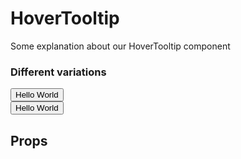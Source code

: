 


<Meta title="HoverTooltip" component={HoverTooltip} />

# HoverTooltip

Some explanation about our HoverTooltip component

### Different variations

<Canvas isColumn>
	<Story name="Default">
		<div>
			<div style={{width: '200px'}}>
				<HoverTooltip value="This value will be rendererd inside the tooltip component on hover"><button>Hello World</button></HoverTooltip>
			</div>
		</div>
	</Story>
</Canvas>

<Canvas isColumn>
	<Story name="Small">
		<div>
			<div style={{width: '200px'}}>
				<HoverTooltip size="small" value="This value will be rendererd inside the tooltip component on hover"><button>Hello World</button></HoverTooltip>
			</div>
		</div>
	</Story>
</Canvas>

## Props

<ArgsTable of={HoverTooltip} />

